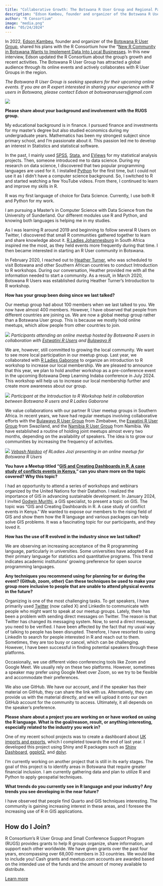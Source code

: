 ```yaml
---
title: "Collaborative Growth: The Botswana R User Group and Regional Partnerships"
description: "Edson Kambeu, founder and organizer of the Botswana R User Group, shares his plans to implement data into local businesses in the new growing R Community in Botswana."
author: "R Consortium"
image: "media.png"
date: "05/24/2024"
---
```


In 2022, [Edson Kambeu](https://www.linkedin.com/in/edson-kambeu-88657037/?originalSubdomain=bw), founder and organizer of the [Botswana R User Group](https://www.meetup.com/botswana-r-users/), shared his plans with the R Consortium how the "[New R Community in Botswana Wants to Implement Data Into Local Businesses](https://www.r-consortium.org/blog/2022/06/16/new-r-community-in-botswana). In this new interview, Edson updated the R Consortium about the group’s growth and recent activities. The Botswana R User Group has attracted a global audience through its online events and actively collaborates with R User Groups in the region.

_The Botswana R User Group is seeking speakers for their upcoming online events. If you are an R expert interested in sharing your experience with R users in Botswana, please contact Edson at botswanarusers@gmail.com_





![](media.png)


**Please share about your background and involvement with the RUGS group.**

My educational background is in finance. I pursued finance and investments for my master’s degree but also studied economics during my undergraduate years. Mathematics has been my strongest subject since primary school, and I’m passionate about it. This passion led me to develop an interest in Statistics and statistical software.

In the past, I mainly used [SPSS](https://www.ibm.com/products/spss-statistics), [Stata](https://www.stata.com/), and [EViews](https://www.eviews.com/home.html) for my statistical analysis projects. Then, someone introduced me to data science. During my research on data science, I discovered that two popular programming languages are used for it. I installed [Python](https://www.python.org/) for the first time, but I could not use it as I didn’t have a computer science background. So, I switched to R and started watching a few YouTube videos. From there, I continued to learn and improve my skills in R.

R was my first language of choice for Data Science. Currently, I use both R and Python for my work.

I am pursuing a Master’s in Computer Science with Data Science from the University of Sunderland. Our different modules use R and Python, and knowing both languages is helping me in my studies.  

As I was learning R around 2019 and beginning to follow several R Users on Twitter, I discovered that small R communities gathered together to learn and share knowledge about it. [R Ladies Johannesburg](https://www.r-consortium.org/blog/2021/12/30/covid-is-accelerating-the-growth-and-reach-of-the-r-ladies-johannesburg-community) in South Africa inspired me the most, as they held events more frequently during that time. I then became interested in starting an R User community in Botswana.

In February 2020, I reached out to [Heather Turner](https://www.r-consortium.org/blog/2023/01/25/comeback-reviving-the-warwick-r-user-group-with-in-person-and-online-events), who was scheduled to visit Botswana and other Southern African countries to conduct Introduction to R workshops. During our conversation, Heather provided me with all the information needed to start a community. As a result, in March 2020, Botswana R Users was established during Heather Turner’s Introduction to R workshop.

**How has your group been doing since we last talked? **

Our meetup group had about 100 members when we last talked to you. We now have almost 400 members. However, I have observed that people from different countries are joining us. We are now a global meetup group rather than a Botswana User group. This is because we mostly hold online meetups, which allow people from other countries to join. 





![](media%20(1).png)
_Participants attending an online meetup hosted by Botswana R users in collaboration with [Estwatini R Users](https://www.meetup.com/eswatiniuser/) and [Bulawayo R](https://www.meetup.com/bulawayo-r-user-group/)_

We are, however, still committed to growing the local community. We want to see more local participation in our meetup group. Last year, we collaborated with [R Ladies Gaborone](https://www.r-consortium.org/blog/2023/11/21/from-local-roots-to-global-reach-the-collaborative-expansion-of-r-ladies-gaborone) to organize an introduction to R workshop to increase our local membership. We are pleased to announce that this year, we plan to hold another workshop as a pre-conference event in the upcoming Botswana Deep Learning Indaba conference in July 2024. This workshop will help us to increase our local membership further and create more awareness about our group.





![](media%20(2).png)
_Participant at the Introduction to R Workshop held in collaboration between Botswana R users and R Ladies Gaborone_

We value collaborations with our partner R User meetup groups in Southern Africa. In recent years, we have had regular meetups involving collaborative efforts with the [Bulawayo R User Group](https://www.meetup.com/bulawayo-r-user-group/) from Zimbabwe, the [Eswatini R User Group](https://www.r-consortium.org/blog/2022/02/28/eswatini-r-users-group-forging-ahead-despite-pandemic-hurdles) from Swaziland, and the [Namibia R User Group](https://www.r-consortium.org/blog/2022/08/09/fostering-the-budding-r-community-in-namibia) from Namibia. We have established a routine of holding joint meetups almost every two months, depending on the availability of speakers. The idea is to grow our communities by increasing the frequency of activities. 





![](media%20(3).png)
_[Vebash Naidoo](https://www.linkedin.com/in/vebashini-naidoo-4260a96a/?originalSubdomain=za) of RLadies Jozi presenting in an online meetup for Botswana R Users_

**You have a Meetup titled “[GIS and Creating Dashboards in R. A case study of conflicts events in Kenya](https://www.meetup.com/botswana-r-users/events/298287992/),” can you share more on the topic covered? Why this topic?**

I had an opportunity to attend a series of workshops and webinars organized by the United Nations for their Datathon. I realized the importance of GIS in advancing sustainable development. In January 2024, I invited [Godwin Murithi](https://www.linkedin.com/in/godwin-murithi-847830138/?originalSubdomain=uk), a GIS specialist, to present a topic on GIS. The topic was “GIS and Creating Dashboards in R. A case study of conflict events in Kenya.” We wanted to expose our members to the rising field of GIS and show them how the R language and various packages can help solve GIS problems. It was a fascinating topic for our participants, and they loved it. 

**How has the use of R evolved in the industry since we last talked?**

We are observing an increasing acceptance of the R programming language, particularly in universities. Some universities have adopted R as their primary language for statistics and quantitative programs. This trend indicates academic institutions’ growing preference for open source programming languages.

**Any techniques you recommend using for planning for or during the event? (Github, zoom, other) Can these techniques be used to make your group more inclusive to people that are unable to attend physical events in the future?   **

Organizing is one of the most challenging tasks. To get speakers, I have primarily used [Twitter](https://twitter.com/botswana_r) (now called X) and LinkedIn to communicate with people who might want to speak at our meetup groups. Lately, there has been a problem with sending direct messages on Twitter. The reason is that Twitter has changed its messaging system. Now, to send a direct message, you need to be verified. I have been affected by the fact that my usual way of talking to people has been disrupted. Therefore, I have resorted to using LinkedIn to search for people interested in R and reach out to them. Sometimes, they are too busy or cancel, which can be challenging. However, I have been successful in finding potential speakers through these platforms.

Occasionally, we use different video conferencing tools like Zoom and Google Meet. We usually rely on these two platforms. However, sometimes a speaker may prefer using Google Meet over Zoom, so we try to be flexible and accommodate their preferences.

We also use GitHub. We have our account, and if the speaker has their material on GitHub, they can share the link with us. Alternatively, they can provide us with the material directly, and we will upload it onto our own GitHub account for the community to access. Ultimately, it all depends on the speaker’s preference.

**Please share about a project you are working on or have worked on using the R language. What is the goal/reason, result, or anything interesting, especially related to the industry you work in?**

One of my recent school projects was to create a dashboard about [UK imports and exports](https://github.com/edkambeu/uk_trade_exports_shiny_app), which I completed towards the end of last year. I developed this project using Shiny and R packages such as [Shiny Dashboard](https://rstudio.github.io/shinydashboard/), [ggplot2](https://ggplot2.tidyverse.org/), and [dplyr](https://dplyr.tidyverse.org/). 

I’m currently working on another project that is still in its early stages. The goal of this project is to identify areas in Botswana that require greater financial inclusion. I am currently gathering data and plan to utilize R and Python to apply geospatial techniques.

**What trends do you currently see in R language and your industry? Any trends you see developing in the near future?**

I have observed that people find Quarto and GIS techniques interesting. The community is gaining increasing interest in these areas, and I foresee the increasing use of R in GIS applications. 


## **How do I Join?**

R Consortium’s R User Group and Small Conference Support Program (RUGS) provides grants to help R groups organize, share information, and support each other worldwide. We have given grants over the past four years, encompassing over 68,000 members in 33 countries. We would like to include you! Cash grants and meetup.com accounts are awarded based on the intended use of the funds and the amount of money available to distribute.

[Learn more](https://www.r-consortium.org/all-projects/r-user-group-support-program)



